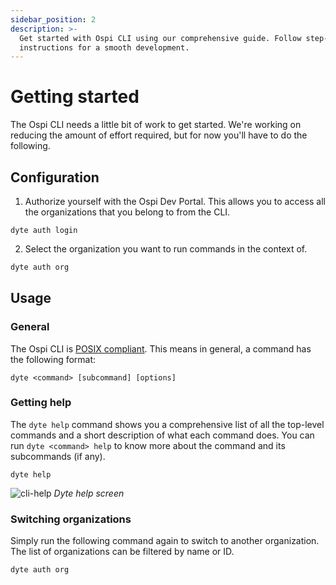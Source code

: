 ```yaml
---
sidebar_position: 2
description: >-
  Get started with Ospi CLI using our comprehensive guide. Follow step-by-step
  instructions for a smooth development.
---
```


# Getting started

The Ospi CLI needs a little bit of work to get started. We're working on
reducing the amount of effort required, but for now you'll have to do the
following.

## Configuration

1. Authorize yourself with the Ospi Dev Portal. This allows you to access all
   the organizations that you belong to from the CLI.

```shell
dyte auth login
```

2. Select the organization you want to run commands in the context of.

```bash
dyte auth org
```

## Usage

### General

The Ospi CLI is
[POSIX compliant](https://pubs.opengroup.org/onlinepubs/9699919799/basedefs/V1_chap12.html).
This means in general, a command has the following format:

```shell
dyte <command> [subcommand] [options]
```

### Getting help

The `dyte help` command shows you a comprehensive list of all the top-level
commands and a short description of what each command does. You can run
`dyte <command> help` to know more about the command and its subcommands (if
any).

```shell
dyte help
```

![cli-help](/static/cli/cli-help.png#terminal) _Dyte help screen_

### Switching organizations

Simply run the following command again to switch to another organization. The
list of organizations can be filtered by name or ID.

```shell
dyte auth org
```

<head>
  <title>CLI Getting started</title>
  <meta name="description" content="Get started with Ospi CLI using our comprehensive guide. Follow step-by-step instructions for a smooth development."/>
  
</head>

